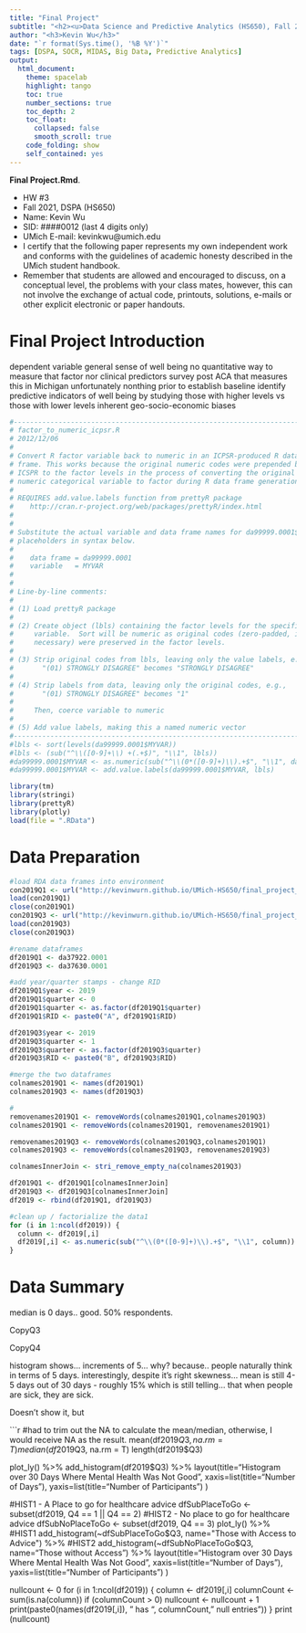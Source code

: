 ```yaml
---
title: "Final Project"
subtitle: "<h2><u>Data Science and Predictive Analytics (HS650), Fall 2021</u></h2>"
author: "<h3>Kevin Wu</h3>"
date: "`r format(Sys.time(), '%B %Y')`"
tags: [DSPA, SOCR, MIDAS, Big Data, Predictive Analytics] 
output:
  html_document:
    theme: spacelab
    highlight: tango
    toc: true
    number_sections: true
    toc_depth: 2
    toc_float:
      collapsed: false
      smooth_scroll: true
    code_folding: show
    self_contained: yes
---
```

**Final Project.Rmd**.

 * HW #3
 * Fall 2021, DSPA (HS650)
 * Name: Kevin Wu
 * SID: ####0012 (last 4 digits only)
 * UMich E-mail: kevinkwu@umich.edu
 * I certify that the following paper represents my own independent work and conforms with the guidelines of academic honesty described in the UMich student handbook.
 * Remember that students are allowed and encouraged to discuss, on a conceptual level, the problems with your class mates, however, this can not involve the exchange of actual code, printouts, solutions, e-mails or other explicit electronic or paper handouts.


# Final Project Introduction
dependent variable general sense of well being
no quantitative way to measure that factor nor clinical predictors
survey post ACA that measures this in Michigan
unfortunately nonthing prior to establish baseline
identify predictive indicators of well being by studying those with higher levels vs those with lower levels
inherent geo-socio-economic biases 

```r


#---------------------------------------------------------------------------
# factor_to_numeric_icpsr.R
# 2012/12/06
#
# Convert R factor variable back to numeric in an ICPSR-produced R data
# frame. This works because the original numeric codes were prepended by
# ICSPR to the factor levels in the process of converting the original
# numeric categorical variable to factor during R data frame generation.
#
# REQUIRES add.value.labels function from prettyR package
#    http://cran.r-project.org/web/packages/prettyR/index.html
#
#
# Substitute the actual variable and data frame names for da99999.0001$MYVAR
# placeholders in syntax below.
#
#    data frame = da99999.0001
#    variable   = MYVAR
#
#
# Line-by-line comments:
#
# (1) Load prettyR package
#
# (2) Create object (lbls) containing the factor levels for the specified
#     variable.  Sort will be numeric as original codes (zero-padded, if
#     necessary) were preserved in the factor levels.
#
# (3) Strip original codes from lbls, leaving only the value labels, e.g.,
#       "(01) STRONGLY DISAGREE" becomes "STRONGLY DISAGREE"
#
# (4) Strip labels from data, leaving only the original codes, e.g.,
#       "(01) STRONGLY DISAGREE" becomes "1"
#
#     Then, coerce variable to numeric
#
# (5) Add value labels, making this a named numeric vector
#---------------------------------------------------------------------------
#lbls <- sort(levels(da99999.0001$MYVAR))
#lbls <- (sub("^\\([0-9]+\\) +(.+$)", "\\1", lbls))
#da99999.0001$MYVAR <- as.numeric(sub("^\\(0*([0-9]+)\\).+$", "\\1", da99999.0001$MYVAR))
#da99999.0001$MYVAR <- add.value.labels(da99999.0001$MYVAR, lbls)

library(tm)
library(stringi)
library(prettyR)
library(plotly)
load(file = ".RData")

```

# Data Preparation
```r
#load RDA data frames into environment
con2019Q1 <- url("http://kevinwurn.github.io/UMich-HS650/final_project_files/2019Q1HealthReformMonitoringSurvey-da37922.0001.rda")
load(con2019Q1)
close(con2019Q1)
con2019Q3 <- url("http://kevinwurn.github.io/UMich-HS650/final_project_files/2019Q3HealthReformMonitoringSurvey-da37630.0001.rda")
load(con2019Q3)
close(con2019Q3)

#rename dataframes
df2019Q1 <- da37922.0001
df2019Q3 <- da37630.0001

#add year/quarter stamps - change RID 
df2019Q1$year <- 2019
df2019Q1$quarter <- 0
df2019Q1$quarter <- as.factor(df2019Q1$quarter)
df2019Q1$RID <- paste0("A", df2019Q1$RID)

df2019Q3$year <- 2019
df2019Q3$quarter <- 1
df2019Q3$quarter <- as.factor(df2019Q3$quarter)
df2019Q3$RID <- paste0("B", df2019Q3$RID)

#merge the two dataframes
colnames2019Q1 <- names(df2019Q1)
colnames2019Q3 <- names(df2019Q3)

#
removenames2019Q1 <- removeWords(colnames2019Q1,colnames2019Q3)
colnames2019Q1 <- removeWords(colnames2019Q1, removenames2019Q1)

removenames2019Q3 <- removeWords(colnames2019Q3,colnames2019Q1)
colnames2019Q3 <- removeWords(colnames2019Q3, removenames2019Q3)

colnamesInnerJoin <- stri_remove_empty_na(colnames2019Q3)

df2019Q1 <- df2019Q1[colnamesInnerJoin]
df2019Q3 <- df2019Q3[colnamesInnerJoin]
df2019 <- rbind(df2019Q1, df2019Q3)

#clean up / factorialize the data1
for (i in 1:ncol(df2019)) {
  column <- df2019[,i]
  df2019[,i] <- as.numeric(sub("^\\(0*([0-9]+)\\).+$", "\\1", column))
}
```

# Data Summary
median is 0 days.. good.  50% respondents.

CopyQ3

CopyQ4

histogram shows... increments of 5... why?  because.. people naturally think in terms of 5 days.
interestingly, despite it's right skewness... mean is still   4-5 days out of 30 days - roughly 15% which is still telling... that when people are sick, they are sick.

Doesn't show it, but

```r
#had to trim out the NA to calculate the mean/median, otherwise, I would receive NA as the result.
mean(df2019$Q3, na.rm = T)
median(df2019$Q3, na.rm = T)
length(df2019$Q3)


plot_ly() %>%
  add_histogram(df2019$Q3) %>%
  layout(title="Histogram over 30 Days Where Mental Health Was Not Good",
    xaxis=list(title="Number of Days"),
    yaxis=list(title="Number of Participants")
  )

#HIST1 - A Place to go for healthcare advice
dfSubPlaceToGo <- subset(df2019, Q4 == 1 || Q4 == 2)
#HIST2 - No place to go for healthcare advice
dfSubNoPlaceToGo <- subset(df2019, Q4 == 3)
plot_ly() %>%
  #HIST1
  add_histogram(~dfSubPlaceToGo$Q3, name="Those with Access to Advice") %>%
  #HIST2
  add_histogram(~dfSubNoPlaceToGo$Q3, name="Those without Access") %>%
  layout(title="Histogram over 30 Days Where Mental Health Was Not Good",
    xaxis=list(title="Number of Days"),
    yaxis=list(title="Number of Participants")
  )

nullcount <- 0
for (i in 1:ncol(df2019)) {
  column <- df2019[,i]
  columnCount <- sum(is.na(column))
  if (columnCount > 0)
    nullcount <- nullcount + 1
  print(paste0(names(df2019[,i]), " has ", columnCount, " null entries"))
}
print (nullcount)
